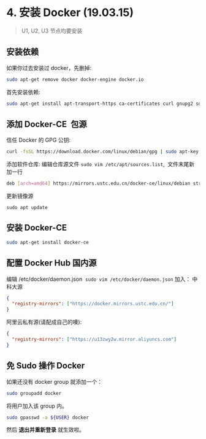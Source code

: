 # 4. 安装 Docker (19.03.15)

> U1, U2, U3 节点均要安装

## 安装依赖
如果你过去安装过 docker，先删掉:

```bash
sudo apt-get remove docker docker-engine docker.io
```
首先安装依赖:
```bash
sudo apt-get install apt-transport-https ca-certificates curl gnupg2 software-properties-common
```
## 添加 Docker-CE  包源
信任 Docker 的 GPG 公钥:
```bash
curl -fsSL https://download.docker.com/linux/debian/gpg | sudo apt-key add -
```

添加软件仓库:
编辑仓库源文件 `sudo vim /etc/apt/sources.list`,  文件末尾新加一行
```bash
deb [arch=amd64] https://mirrors.ustc.edu.cn/docker-ce/linux/debian stretch stable
```

更新镜像源
```
sudo apt update
```
## 安装 Docker-CE
```bash
sudo apt-get install docker-ce
```
## 配置 Docker Hub 国内源
编辑 /etc/docker/daemon.json  `sudo vim /etc/docker/daemon.json` 加入：
中科大源

```json
{
  "registry-mirrors": ["https://docker.mirrors.ustc.edu.cn/"]
}
```

阿里云私有源(请配成自己的噢):

```json
{
  "registry-mirrors": ["https://u13zwy2w.mirror.aliyuncs.com"]
}
```

## 免 Sudo 操作 Docker

如果还没有 docker group 就添加一个：

```bash
sudo groupadd docker
```

将用户加入该 group 内。

```bash
sudo gpasswd -a ${USER} docker
```

然后 **退出并重新登录** 就生效啦。

#
